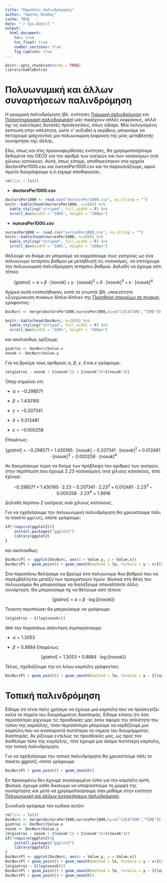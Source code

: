 ```yaml
---
title: "Καμπύλες παλινδρόμησης"
author: "Κώστας Κούδας"
cache: TRUE
date: "`r Sys.Date()`"
output:
  html_document:
    toc: true
    toc_float: true
    number_sections: true
    fig_caption: true
---
```


```r
knitr::opts_chunk$set(echo = TRUE)
library(kableExtra)
```

# Πολυωνυμική και άλλων συναρτήσεων παλινδρόμηση

Η γραμμική παλινδρόμηση (βλ. ενότητες [Γραμμική παλινδρόμηση](eytheiesPalindr.html#1_Γραμμική_παλινδρόμηση) και [Ποσοστημοριακή παλινδρόμηση](eytheiesPalindr.html#2_Ποσοστημοριακή_παλινδρόμηση)) μάς παρέχουν απλές εκφράσεις, αλλά όχι τις καλύτερες δυνατές προσεγγίσεις, όπως είδαμε. Μία λελογισμένη έκπτωση στην απλότητα, ώστε ν’ αυξηθεί η ακρίβεια, μπορούμε να πετύχουμε ψάχνοντας μια πολυωνυμική έκφραση της μίας μεταβλητής συναρτήσει της άλλης.

Εδώ, όπως και στις προαναφερθείσες ενότητες, θα χρησιμοποιήσουμε δεδομένα του OECD για τον αριθμό των γιατρών και των νοσοκόμων ανά χίλιους κατοίκους. Αυτά, όπως είπαμε, αποθηκεύτηκαν στα αρχεία doctorsPer1000.csv και nurcesPer1000.csv και τα παρουσιάζουμε, αφού πρώτα διαγράψουμε ό,τι είχαμε αποθηκεύσει.

```r
rm(list = ls())
```

-   **doctorsPer1000.csv**

```r
doctorsPer1000 <- read.csv("doctorsPer1000.csv", na.string = "")
knitr::kable(head(doctorsPer1000, n=100)) %>%
  kable_styling("striped", full_width = F) %>%
  scroll_box(width = "100%", height = "200px")
```

-   **nurcesPer1000.csv**

```r
nurcesPer1000 <- read.csv("nurcesPer1000.csv", na.string = "")
knitr::kable(head(nurcesPer1000, n=100)) %>%
  kable_styling("striped", full_width = F) %>%
  scroll_box(width = "100%", height = "200px")
```

Θέλουμε να δούμε αν μπορούμε να εκφράσουμε τους γιατρούς ως ένα πολυώνυμο τετάρτου βαθμού με μεταβλητή τις νοσοκόμες, να επιτύχουμε την πολυωνυμική παλινδρόμηση τετάρτου βαθμού. Δηλαδή να έχουμε κάτι τέτοιο:

$$[giatroi]=\alpha+\beta\cdot[nosok]+\gamma\cdot[nosok]^2+\delta\cdot[nosok]^3+\varepsilon\cdot[nosok]^4$$

Αρχικά αυτά ενοποιήθηκαν, κατά τα γνωστά (βλ. υποενότητα «Συγχώνευση πινάκων δίπλα-δίπλα» της [Προσθήκη στοιχείων σε πίνακα](pinakes.html#3_Προσθήκη_στοιχείων_σε_πίνακα)), γράφοντας:

```r
DocNurc <- merge(doctorsPer1000,nurcesPer1000,by=c("LOCATION","TIME"))
```

```r
knitr::kable(head(DocNurc, n=100)) %>%
  kable_styling("striped", full_width = F) %>%
  scroll_box(width = "100%", height = "200px")
```

και ακολούθως ορίζουμε:

```r
giatroi <- DocNurc$Value.x
nosok <- DocNurc$Value.y
```

Για να βρούμε τους αριθμούς $\alpha$, $\beta$, $\gamma$, $\delta$ και $\varepsilon$ γράφουμε:

```r
lm(giatroi ~ nosok + I(nosok^2) + I(nosok^3)+I(nosok^4))
```

Όπερ σημαίνει ότι:

-   $\alpha=-0.298571$

-   $\beta=1.430165$

-   $\gamma=-0.207341$

-   $\delta=0.012481$

-   $\varepsilon=-0.000258$

Επομένως:

$$[giatroi]=-0.298571+1.430165\cdot[nosok]-0.207341\cdot[nosok]^2+0.012481\cdot[nosok]^3-0.000258\cdot[nosok]^4$$

Αν δοκιμάσουμε τώρα να δούμε των πρόβλεψη του αριθμού των γιατρών, στην περίπτωση που έχουμε 2.23 νοσοκόμους ανά χίλιους κατοίκους, τότε έχουμε:

$$-0.298571+1.430165\cdot2.23-0.207341\cdot2.23^2+0.012481\cdot2.23^3-0.000258\cdot2.23^4=1.9916$$

Δηλαδή περίπου 2 γιατρούς ανά χίλιους κατοίκους.

Για να σχεδιάσουμε την πολυωνυμική παλινδρόμηση θα χρειαστούμε πάλι το πακέτο `ggplot2`, οπότε γράφουμε:

```r
if(!require(ggplot2)){
    install.packages("ggplot2")
    library(ggplot2)
}
```


και ακολούθως:

```r
DocNurcPl <- ggplot(DocNurc, aes(x = Value.y, y = Value.x))
DocNurcPl + geom_point() + geom_smooth(method = lm, formula = y ~ x+I(x^2)+I(x^3)+I(x^4))
```

Στα παραπάνω θελήσαμε να βρούμε ένα πολυώνυμο 4ου βαθμού που να παρεμβάλλεται μεταξύ των πραγματικών τιμών. Φυσικά στη θέση του πολυωνύμου θα μπορούσαμε να διαλέξουμε οποιαδήποτε άλλη συνάρτηση. Θα μπορούσαμε πχ να θέλουμε κάτι τέτοιο:

$$[giatroi]=\alpha+\beta\cdot\log([nosok])$$

Τοιαύτη περιπτώσει θα μπορούσαμε να γράψουμε:

```r
lm(giatroi ~ I(log(nosok)))
```

Από την παραπάνω απάντηση συμπεραίνουμε:

-   $\alpha=1.3053$

-   $\beta=0.8884$
Επομένως:


$$[giatroi]=1.3053+0.8884\cdot\log([nosok])$$

Τέλος, σχεδιάζουμε την εν λόγω καμπύλη γράφοντας:

```r
DocNurcPl + geom_point() + geom_smooth(method = lm, formula = y ~ I(log(x)))
```



# Τοπική παλινδρόμηση

Είδαμε ότι είναι πολύ χρήσιμο να έχουμε μια καμπύλη που να προσεγγίζει καλά τα σημεία του διαγράμματος διασποράς. Είδαμε επίσης ότι όσο περισσότερο ρίχνουμε τις προσδοκίες μας όσον αφορά την απλότητα του τύπου της καμπύλης, τόσο περισσότερο μπορούμε να κερδίζουμε μια καμπύλη που να αναπαριστά πιστότερα τα σημεία του διαγράμματος διασποράς. Αν ρίξουμε εντελώς τις προσδοκίες μας, ως προς τον διαθέσιμο τύπο της καμπύλης, τότε έχουμε μια ακόμα πιστότερη καμπύλη, την τοπική παλινδρόμηση.

Για να σχεδιάσουμε την τοπική παλινδρόμηση θα χρειαστούμε πάλι το πακέτο ggplot2, οπότε γράφουμε:

```r
DocNurcPl + geom_point() + geom_smooth()
```

Εν προκειμένω δεν έχουμε συγκεκριμένο τύπο για την καμπύλη αυτή. Φυσικά, έχουμε κάθε δικαίωμα να υποψιαστούμε τη μορφή της συνάρτησης και μετά να χρησιμοποιήσουμε όσα μάθαμε στην ενότητα [Πολυωνυμική και άλλων συναρτήσεων παλινδρόμηση].

Συνολικά γράψαμε τον κώδικα αυτόν:

```r
rm(list = ls())
DocNurc <- merge(doctorsPer1000,nurcesPer1000,by=c("LOCATION","TIME"))
giatroi <- DocNurc$Value.x
nosok <- DocNurc$Value.y
lm(giatroi ~ nosok + I(nosok^2) + I(nosok^3)+I(nosok^4))
if(!require(ggplot2)){
    install.packages("ggplot2")
    library(ggplot2)
}
DocNurcPl <- ggplot(DocNurc, aes(x = Value.y, y = Value.x))
DocNurcPl + geom_point() + geom_smooth(method = lm, formula = y ~ x+I(x^2)+I(x^3)+I(x^4))
lm(giatroi ~ I(log(nosok)))
DocNurcPl + geom_point() + geom_smooth(method = lm, formula = y ~ I(log(x)))
DocNurcPl + geom_point() + geom_smooth()
```





